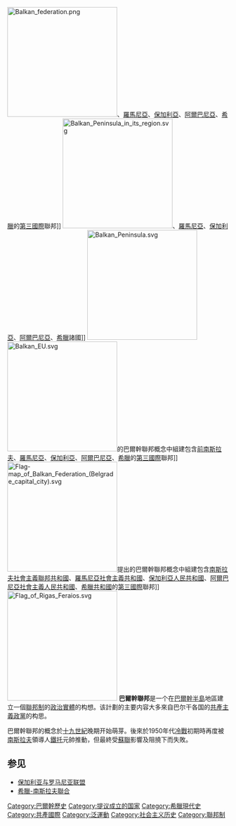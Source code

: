 [[File:Balkan_federation.png|250px]]、[[羅馬尼亞|羅馬尼亞]]、[[保加利亞|保加利亞]]、[[阿爾巴尼亞|阿爾巴尼亞]]、[[希臘|希臘]]的[[第三國際|第三國際]]聯邦]]
[[File:Balkan_Peninsula_in_its_region.svg|250px]]、[[羅馬尼亞|羅馬尼亞]]、[[保加利亞|保加利亞]]、[[阿爾巴尼亞|阿爾巴尼亞]]、[[希臘|希臘]]諸國]]
[[File:Balkan_Peninsula.svg|250px]]
[[File:Balkan_EU.svg|250px]]的巴爾幹聯邦概念中組建包含[[前南斯拉夫|前南斯拉夫]]、[[羅馬尼亞|羅馬尼亞]]、[[保加利亞|保加利亞]]、[[阿爾巴尼亞|阿爾巴尼亞]]、[[希臘|希臘]]的[[第三國際|第三國際]]聯邦]]
[[File:Flag-map_of_Balkan_Federation_(Belgrade_capital_city).svg|250px]]提出的巴爾幹聯邦概念中組建包含[[南斯拉夫社會主義聯邦共和國|南斯拉夫社會主義聯邦共和國]]、[[羅馬尼亞社會主義共和國|羅馬尼亞社會主義共和國]]、[[保加利亞人民共和國|保加利亞人民共和國]]、[[阿爾巴尼亞社會主義人民共和國|阿爾巴尼亞社會主義人民共和國]]、[[希臘共和國|希臘共和國]]的[[第三國際|第三國際]]聯邦]]
[[File:Flag_of_Rigas_Feraios.svg|250px]]
{{unreferenced|time=2011-04-23T05:59:42+00:00}}
'''巴爾幹聯邦'''是一个在[[巴爾幹半島|巴爾幹半島]]地區建立一個[[聯邦制|聯邦制]]的[[政治實體|政治實體]]的构想。该計劃的主要内容大多來自巴尔干各国的[[共產主義政黨|共產主義政黨]]的构思。

巴爾幹聯邦的概念於[[十九世紀|十九世紀]]晚期开始萌芽。後來於1950年代[[冷戰|冷戰]]初期時再度被[[南斯拉夫|南斯拉夫]]領導人[[鐵托|鐵托]]元帥推動，但最終受[[蘇聯|蘇聯]]影響及阻撓下而失敗。

== 参见 ==
* [[保加利亚与罗马尼亚联盟|保加利亚与罗马尼亚联盟]]
* [[希臘-南斯拉夫聯合|希臘-南斯拉夫聯合]]

[[Category:巴爾幹歷史|Category:巴爾幹歷史]]
[[Category:提议成立的国家|Category:提议成立的国家]]
[[Category:希臘現代史|Category:希臘現代史]]
[[Category:共產國際|Category:共產國際]]
[[Category:泛運動|Category:泛運動]]
[[Category:社会主义历史|Category:社会主义历史]]
[[Category:聯邦制|Category:聯邦制]]